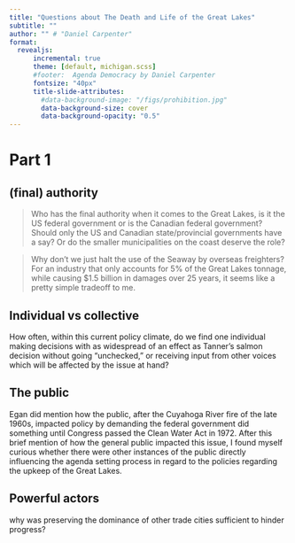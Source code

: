 ```yaml
---
title: "Questions about The Death and Life of the Great Lakes"
subtitle: ""
author: "" # "Daniel Carpenter"
format: 
  revealjs:
      incremental: true  
      theme: [default, michigan.scss]
      #footer:  Agenda Democracy by Daniel Carpenter
      fontsize: "40px"
      title-slide-attributes:
        #data-background-image: "/figs/prohibition.jpg"
        data-background-size: cover
        data-background-opacity: "0.5"
---
```


# Part 1


## (final) authority

> Who has the final authority when it comes to the Great Lakes, is it the US federal government or is the Canadian federal government? Should only the US and Canadian state/provincial governments have a say? Or do the smaller municipalities on the coast deserve the role? 

> Why don’t we just halt the use of the Seaway by overseas freighters?  For an industry that only accounts for 5% of the Great Lakes tonnage, while causing $1.5 billion in damages over 25 years,  it seems like a pretty simple tradeoff to me.

<!--
## Interdependence

Moreover, the natural environment is not predetermined by our arbitrary borders, and the issues that the Great Lakes face extends beyond the coastlines and the natural boundaries of their watershed. 
-->

## Individual vs collective 

 How often, within this current policy climate, do we find one individual making decisions with as widespread of an effect as Tanner's salmon decision without going "unchecked," or receiving input from other voices which will be affected by the issue at hand? 
 
 
## The public 

Egan did mention how the public, after the Cuyahoga River fire of the late 1960s, impacted policy by demanding the federal government did something until Congress passed the Clean Water Act in 1972. After this brief mention of how the general public impacted this issue, I found myself curious whether there were other instances of the public directly influencing the agenda setting process in regard to the policies regarding the upkeep of the Great Lakes. 

## Powerful actors 

why was preserving the dominance of other trade cities sufficient to hinder progress?